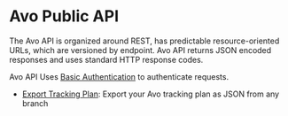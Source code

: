 # Avo Public API

The Avo API is organized around REST, has predictable resource-oriented URLs, which are versioned by endpoint.
Avo API returns JSON encoded responses and uses standard HTTP response codes.

Avo API Uses [Basic Authentication](https://en.wikipedia.org/wiki/Basic_access_authentication) to authenticate requests.

- [Export Tracking Plan](/public-api/export-tracking-plan): Export your Avo tracking plan as JSON from any branch
